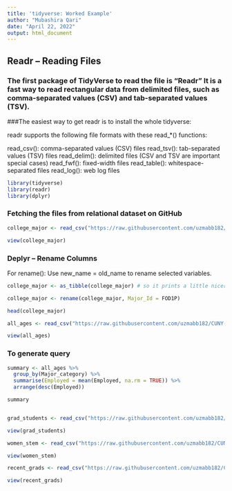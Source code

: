 ```yaml
---
title: 'tidyverse: Worked Example'
author: "Mubashira Qari"
date: "April 22, 2022"
output: html_document
---
```


## Readr -- Reading Files

### The first package of TidyVerse to read the file is "Readr" It is a fast way to read rectangular data from delimited files, such as comma-separated values (CSV) and tab-separated values (TSV).

###The easiest way to get readr is to install the whole tidyverse:

readr supports the following file formats with these read_*() functions:

read_csv(): comma-separated values (CSV) files
read_tsv(): tab-separated values (TSV) files
read_delim(): delimited files (CSV and TSV are important special cases)
read_fwf(): fixed-width files
read_table(): whitespace-separated files
read_log(): web log files

```r
library(tidyverse)
library(readr)
library(dplyr)
```

### Fetching the files from relational dataset on GitHub
```r
college_major <- read_csv("https://raw.githubusercontent.com/uzmabb182/CUNY-SPS-Assignments/main/data_607/tidyverse_assignment/majors-list.csv", na="")

view(college_major)
```

### Deplyr -- Rename Columns

For rename(): <tidy-select> Use new_name = old_name to rename selected variables.

```r
college_major <- as_tibble(college_major) # so it prints a little nicer
```


```r

college_major <- rename(college_major, Major_Id = FOD1P)

head(college_major)
```



```r
all_ages <- read_csv("https://raw.githubusercontent.com/uzmabb182/CUNY-SPS-Assignments/main/data_607/tidyverse_assignment/all-ages.csv", na="")

view(all_ages)
```
### To generate query

```r
summary <- all_ages %>% 
  group_by(Major_category) %>% 
  summarise(Employed = mean(Employed, na.rm = TRUE)) %>% 
  arrange(desc(Employed))

summary
```


```r

```


```r
grad_students <- read_csv("https://raw.githubusercontent.com/uzmabb182/CUNY-SPS-Assignments/main/data_607/tidyverse_assignment/grad-students.csv", na="")

view(grad_students)
```


```r
women_stem <- read_csv("https://raw.githubusercontent.com/uzmabb182/CUNY-SPS-Assignments/main/data_607/tidyverse_assignment/grad-students.csv", na="")

view(women_stem)
```

```r
recent_grads <- read_csv("https://raw.githubusercontent.com/uzmabb182/CUNY-SPS-Assignments/main/data_607/tidyverse_assignment/recent-grads.csv", na="")

view(recent_grads)
```

###

```r

```

```r

```

```r

```

```r

```

```r

```

```r

```


